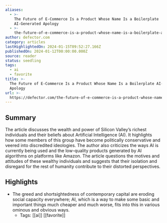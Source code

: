 ```yaml
---
aliases:
  - >-
    The Future of E-Commerce Is a Product Whose Name Is a Boilerplate
    AI-Generated Apology
  - >-
    the-future-of-e-commerce-is-a-product-whose-name-is-a-boilerplate-ai-generated-apology
author: defector.com
category: articles
lastHighlightedOn: 2024-01-15T09:52:27.166Z
publishedOn: 2024-01-12T00:00:00.000Z
source: reader
status: seedling
tags:
  - ai
  - favorite
title: >-
  The Future of E-Commerce Is a Product Whose Name Is a Boilerplate AI-Generated
  Apology
url: >-
  https://defector.com/the-future-of-e-commerce-is-a-product-whose-name-is-a-boilerplate-ai-generated-apology
---
```

## Summary

The article discusses the wealth and power of Silicon Valley’s richest individuals and their beliefs about Artificial Intelligence (AI). It highlights how some members of this group have become politically conservative and veered into discredited ideologies. The author also criticizes the ways AI is currently being used and the low-quality products generated by AI algorithms on platforms like Amazon. The article questions the motives and attitudes of these wealthy individuals and suggests that their isolation and disregard for the rest of humanity contribute to their distorted perspectives.

## Highlights

- The greed and shortsightedness of contemporary capital are eroding social capacity everywhere; AI, which is a way to make some basic and important things much cheaper and much worse, fits into this in various ominous and obvious ways.
    - Tags: [[ai]] [[favorite]]
